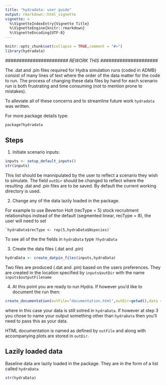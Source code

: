 ```yaml
---
title: "hydradata: user guide"
output: rmarkdown::html_vignette
vignette: >
  %\VignetteIndexEntry{Vignette Title}
  %\VignetteEngine{knitr::rmarkdown}
  %\VignetteEncoding{UTF-8}
---
```


```r
knitr::opts_chunk$set(collapse = TRUE,comment = "#>")
library(hydradata)
```

*####################### REWORK THIS #####################*

The .dat and .pin files required for Hydra simulation runs (coded in ADMB) consist of many lines of text where the order of the data matter for the code to run. The process of changing these data files by hand for each scenario run is both frustrating and time consuming (not to mention prone to mistakes).

To alleviate all of these concerns and to streamline future work `hydradata` was written.

For more package details type: 
``` r
package?hydradata
```

## Steps 

1. Initiate scenario inputs:

``` r
inputs <- setup_default_inputs()
str(inputs)
```

This list should be mannipulated by the user to reflect a scenario they wish to simulate. The field `outDir` should be changed to reflect where the resulting .dat and .pin files are to be saved. By default the current working directory is used.

2. Change any of the data lazily loaded in the package.

For example to use Beverton Holt (recType = 5) stock recruitment relationships instead of the default (segmented linear, recType = 8), the user will need to set

    `hydraData$recType <- rep(5,hydraData$Nspecies)`
    
To see all of the the fields in `hydraData` type `?hydraData`

3. Create the data files (.dat and .pin)

``` r
hydraData <- create_datpin_files(inputs,hydraData)
```

Two files are produced (.dat and .pin) based on the users preferences. They are created in the location specified by `inputs$outDir` with the name `inputs$outputFilename`

4. At this point you are ready to run Hydra. If however you'd like to document the run then:

``` r
create_documentation(outFile="documentation.html",outDir=getwd(),data = hydraData)
```

where in this case your data is still sotred in `hydraData`. If however at step 3 you chose to name your output something other than `hydraData` then you'll need to pass this as your data.

HTML documentation is named as defined by `outFile` and along with accompanying plots are stored in `outDir`.


## Lazily loaded data

Baseline data are lazily loaded in the package. They are in the form of a list called `hydraData`

```r
str(hydraData)
```

